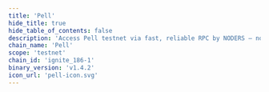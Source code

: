 ```yaml
---
title: 'Pell'
hide_title: true
hide_table_of_contents: false
description: 'Access Pell testnet via fast, reliable RPC by NODERS — no limits, Omnichain-ready, and built for scalable Web3'
chain_name: 'Pell'
scope: 'testnet'
chain_id: 'ignite_186-1'
binary_version: 'v1.4.2'
icon_url: 'pell-icon.svg'
---
```



<ChainLayout>
  <ChainHero
    name="Pell"
    iconUrl="img/pell-icon.svg"
    bgColor="#4C67EF"
    scope="testnet"
    chainId="ignite_186-1"
    nodeVersion="v1.4.2"
    token=""
    stakeUrl=""
    restakeUrl=""
    websiteUrl="https://pell.network/"
    githubUrl="https://github.com/0xPellNetwork"
    xUrl="https://x.com/Pell_Network"
    discordUrl="https://discord.com/invite/pell-network"
  />

  <ProductLinks
    appUrl=""
    appImageUrl="img/products/"
    explorerUrl=""
    explorerImageUrl="img/products/"
    faucetUrl=""
  />

  <ToolsGrid
    chainName="pell"
    scope="testnet"
    showInstall={true}
    showUpgrade={true}
    showGenesis={true}
    showCli={true}
    showEndpoints={true}
    showStateSync={true}
    showSnapshot={true}
    showMonitoring={true}
    showLivePeers={true}
    showSeed={true}
    showAddressBook={true}
    showExplorersList={true}
    showPublicEndpoints={true}
    showUsefulTools={true}
    showUpgradeWatcher={false}
  />

</ChainLayout>
